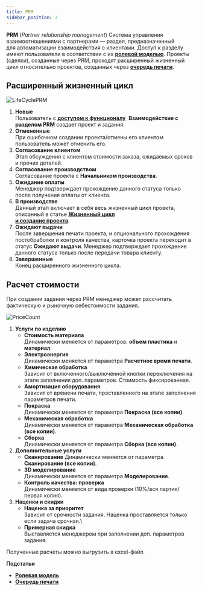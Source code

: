 ```yaml
---
title: PRM
sidebar_position: 3
---
```

**PRM** (*Partner relationship management*) Система управления взаимоотношениями с партнерами — раздел, 
предназначенный для автоматизации взаимодействия с клиентами. Доступ к разделу имеют пользователи в соответствии 
с их [**ролевой моделью**](/docs/StartWithMES/RoleModel). 
Проекты (сделки), созданные через PRM, проходят расширенный жизненный цикл относительно проектов, созданных 
через [**очередь печати**](/docs/StartWithMES/PrintQueue/).

## Расширенный жизненный цикл

![LifeCyclePRM](./img/LifeCyclePRM.png)

1. **Новые**\
   Пользователь с [**доступом к функционалу**](/docs/StartWithMES/RoleModel) 
   **Взаимодействие с разделом PRM** создает проект и задания.
2. **Отмененные**\
   При ошибочном создании проекта/отмены его клиентом пользователь может отменить его.
3. **Согласование клиентом**\
   Этап обсуждения с клиентом стоимости заказа, ожидаемых сроков и прочих деталей.
4. **Согласование производством**\
   Согласование проекта с **Начальником производства**.
5. **Ожидание оплаты**\
   Менеджер подтверждает прохождение данного статуса только после получения оплаты от клиента.
6. **В производстве**\
   Данный этап включает в себя весь жизненный цикл проекта, описанный в статье [**Жизненный цикл\
   и создание проекта**](/docs/StartWithMES/PrintQueue/LifeСycle#жизненный-цикл-проектов).
7. **Ожидают выдачи**\
   После завершения печати проекта, и опционального прохождения постобработки и контроля качества, 
   карточка проекта переходит в статус **Ожидают выдачи**. Менеджер подтверждает прохождение 
   данного статуса только после передачи товара клиенту.
8. **Завершенные**\
   Конец расширенного жизненного цикла.

## Расчет стоимости 

При создании задания через PRM менеджер может рассчитать фактическую и рыночную себестоимости задания.

![PriceCount](./img/PriceCount.png)

1. **Услуги по изделию**
   - **Стоимость материала**\
      Динамически меняется от параметров: **объем пластика** и **материал**.
   - **Электроэнергия**\
      Динамически меняется от параметра **Расчетное время печати**.
   - **Химическая обработка**\
      Зависит от включенного/выключенной кнопки переключения на этапе заполнения доп. параметров. Стоимость фиксированная.
   - **Амортизация оборудования**\
      Зависит от времени печати, проставленного на этапе заполнения параметров печати.
   - **Покраска**\
      Динамически меняется от параметра **Покраска (все копии)**.
   - **Механическая обработка**\
      Динамически меняется от параметра **Механическая обработка (все копии)**.
   - **Сборка**\
      Динамически меняется от параметра **Сборка (все копии)**.
2. **Дополнительные услуги**
   - **Сканирование**
      Динамически меняется от параметра **Сканирование (все копии)**.      
   - **3D моделирование**\
      Динамически меняется от параметра **Моделирование**.
   - **Контроль качества: проверка**\
      Динамически меняется от вида проверки (10%/вся партия/первая копия).
3. **Наценки и скидки**
   - **Наценка за приоритет**\
      Зависит от срочности задания. Наценка проставляется только если задача срочная.\
   - **Примерная скидка**\
      Выставляется менеджером при заполнении доп. параметров задания.

Полученные расчеты можно выгрузить в excel-файл.

**Подстатьи**
- [**Ролевая модель**](https://mes-docs.onrender.com/docs/StartWithMES/RoleModel)
- [**Очередь печати**](https://mes-docs.onrender.com/docs/StartWithMES/PrintQueue/LifeСycle)